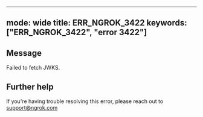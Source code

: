 
---
mode: wide
title: ERR_NGROK_3422
keywords: ["ERR_NGROK_3422", "error 3422"]
---

## Message
Failed to fetch JWKS.




## Further help
If you're having trouble resolving this error, please reach out to [support@ngrok.com](mailto:support@ngrok.com?subject=Help%20with%20ERR_NGROK_3422)

